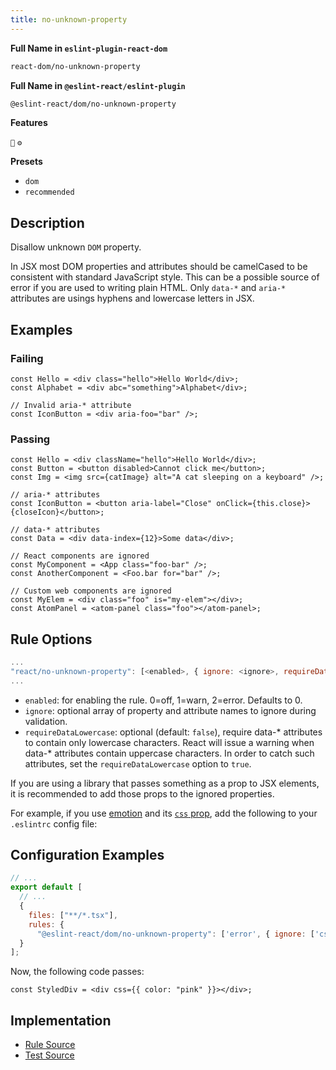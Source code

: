 ```yaml
---
title: no-unknown-property
---
```


**Full Name in `eslint-plugin-react-dom`**

```sh copy
react-dom/no-unknown-property
```

**Full Name in `@eslint-react/eslint-plugin`**

```sh copy
@eslint-react/dom/no-unknown-property
```

**Features**

`🔧` `⚙️`

**Presets**

- `dom`
- `recommended`

## Description

Disallow unknown `DOM` property.

In JSX most DOM properties and attributes should be camelCased to be consistent with standard JavaScript style. This can be a possible source of error if you are used to writing plain HTML.
Only `data-*` and `aria-*` attributes are usings hyphens and lowercase letters in JSX.

## Examples

### Failing

```tsx
const Hello = <div class="hello">Hello World</div>;
const Alphabet = <div abc="something">Alphabet</div>;

// Invalid aria-* attribute
const IconButton = <div aria-foo="bar" />;
```

### Passing

```tsx
const Hello = <div className="hello">Hello World</div>;
const Button = <button disabled>Cannot click me</button>;
const Img = <img src={catImage} alt="A cat sleeping on a keyboard" />;

// aria-* attributes
const IconButton = <button aria-label="Close" onClick={this.close}>{closeIcon}</button>;

// data-* attributes
const Data = <div data-index={12}>Some data</div>;

// React components are ignored
const MyComponent = <App class="foo-bar" />;
const AnotherComponent = <Foo.bar for="bar" />;

// Custom web components are ignored
const MyElem = <div class="foo" is="my-elem"></div>;
const AtomPanel = <atom-panel class="foo"></atom-panel>;
```

## Rule Options

```js
...
"react/no-unknown-property": [<enabled>, { ignore: <ignore>, requireDataLowercase: <requireDataLowercase> }]
...
```

- `enabled`: for enabling the rule. 0=off, 1=warn, 2=error. Defaults to 0.
- `ignore`: optional array of property and attribute names to ignore during validation.
- `requireDataLowercase`: optional (default: `false`), require data-\* attributes to contain only lowercase characters. React will issue a warning when data-\* attributes contain uppercase characters. In order to catch such attributes, set the `requireDataLowercase` option to `true`.

If you are using a library that passes something as a prop to JSX elements, it is recommended to add those props to the ignored properties.

For example, if you use [emotion](https://emotion.sh/docs/introduction) and its [`css` prop](https://emotion.sh/docs/css-prop),
add the following to your `.eslintrc` config file:

## Configuration Examples

```js title="eslint.config.js"
// ...
export default [
  // ...
  {
    files: ["**/*.tsx"],
    rules: {
      "@eslint-react/dom/no-unknown-property": ['error', { ignore: ['css'] }]
  }
];
```

Now, the following code passes:

```tsx
const StyledDiv = <div css={{ color: "pink" }}></div>;
```

## Implementation

- [Rule Source](https://github.com/Rel1cx/eslint-react/tree/main/packages/plugins/eslint-plugin-react-dom/src/rules/no-unknown-property.ts)
- [Test Source](https://github.com/Rel1cx/eslint-react/tree/main/packages/plugins/eslint-plugin-react-dom/src/rules/no-unknown-property.spec.ts)
